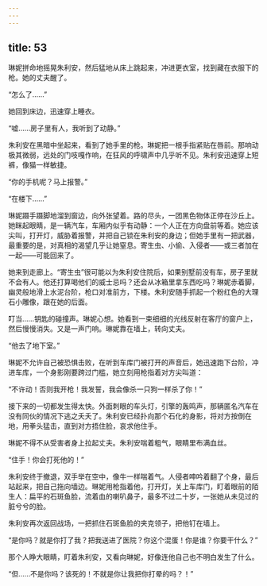 ```yaml
---
---
---
```

title: 53
---







琳妮拼命地摇晃朱利安，然后猛地从床上跳起来，冲进更衣室，找到藏在衣服下的枪。她的丈夫醒了。

“怎么了……”

她回到床边，迅速穿上睡衣。

“嘘……房子里有人，我听到了动静。”

朱利安在黑暗中坐起来，看到了她手里的枪。琳妮把一根手指紧贴在唇前。那响动极其微弱，远处的门吱嘎作响，在狂风的呼啸声中几乎听不见。朱利安迅速穿上短裤，像猫一样敏捷。

“你的手机呢？马上报警。”

“在楼下……”

琳妮蹑手蹑脚地溜到窗边，向外张望着。路的尽头，一团黑色物体正停在沙丘上。她眯起眼睛，是一辆汽车，车厢内似乎有动静：一个人正在方向盘前等着。她应该尖叫，打开灯，威胁着报警，并把自己锁在朱利安的身边；但她手里有一把武器，最重要的是，对真相的渴望几乎让她窒息。寄生虫、小偷、入侵者——或三者加在一起——可能回来了。

她来到走廊上。“寄生虫”很可能以为朱利安住院后，如果别墅前没有车，房子里就不会有人。他还打算喝他们的威士忌吗？还会从冰箱里拿东西吃吗？琳妮赤着脚，幽灵般地滑上水泥台阶，枪口对准前方，下楼。朱利安随手抓起一个粉红色的大理石小雕像，跟在她的后面。

叮当……钥匙的碰撞声。琳妮心想。她看到一束细细的光线反射在客厅的窗户上，然后慢慢消失。又是一声门响。琳妮靠在墙上，转向丈夫。

“他去了地下室。”

琳妮不允许自己被恐惧击败，在听到车库门被打开的声音后，她迅速跑下台阶，冲进车库，一个身影刚要跨过门槛，她立刻用枪指着对方尖叫道：

“不许动！否则我开枪！我发誓，我会像杀一只狗一样杀了你！”

接下来的一切都发生得太快。外面刺眼的车头灯，引擎的轰鸣声，那辆匿名汽车在没有同伙的情况下逃之夭夭了。朱利安已经扑向那个石化的身影，将对方按倒在地，用拳头猛击，直到对方捂住脸，哀求他住手。

琳妮不得不从受害者身上拉起丈夫。朱利安喘着粗气，眼睛里布满血丝。

“住手！你会打死他的！”

朱利安终于撤退，双手举在空中，像牛一样喘着气。人侵者呻吟着翻了个身，最后站起来，把自己拖向墙边。琳妮用枪指着他，打开灯，关上车库门，盯着眼前的陌生人：扁平的石斑鱼脸，流着血的喇叭鼻子，最多不过二十岁，一张她从未见过的脏兮兮的脸。

朱利安再次返回战场，一把抓住石斑鱼脸的夹克领子，把他钉在墙上。

“是你吗？就是你打了我？把我送进了医院？你这个混蛋！你是谁？你要干什么？”

那个人睁大眼睛，盯着朱利安，又看向琳妮，好像连他自己也不明白发生了什么。

“但……不是你吗？该死的！不就是你让我把你打晕的吗？！”